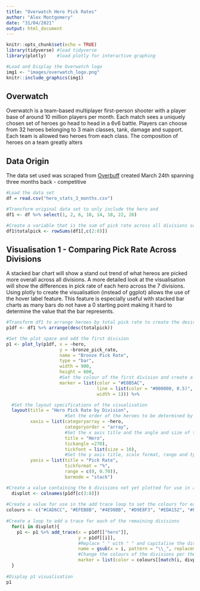 ---
title: "Overwatch Hero Pick Rates"
author: "Alex Montgomery"
date: "31/04/2021"
output: html_document
---

```{r setup, include=FALSE}
knitr::opts_chunk$set(echo = TRUE)
library(tidyverse) #load tidyverse
library(plotly)    #load plotly for interactive graphing
```

```{r out.width = "50%", fig.align = "center", echo=FALSE}
#Load and Display the Overwatch logo
img1 <- "images/overwatch_logo.png"
knitr::include_graphics(img1)
```

## Overwatch
Overwatch is a team-based multiplayer first-person shooter with a player base of around 10 million players per month. Each match sees a uniquely chosen set of heroes go head to head in a 6v6 battle. Players can choose from 32 heroes belonging to 3 main classes, tank, damage and support. Each team is allowed two heroes from each class. 
The composition of heroes on a team greatly alters 

## Data Origin
The data set used was scraped from [Overbuff](https://www.overbuff.com/heroes) created March 24th spanning three months back - competitive 

```{r load data, echo=TRUE, warning=FALSE, include=TRUE}
#Load the data set
df = read.csv("hero_stats_3_months.csv")
```

```{r clean data, echo=TRUE, warning=FALSE, include=TRUE}
#Transform original data set to only include the hero and 
df1 <- df %>% select(1, 2, 6, 10, 14, 18, 22, 26)

#Create a variable that is the sum of pick rate across all divisions so that visualisaion 1 can be ordered as desired
df1$totalpick <- rowSums(df1[,c(2:8)])
```

## Visualisation 1 - Comparing Pick Rate Across Divisions
A stacked bar chart will show a stand out trend of what hereos are picked more overall across all divisions. A more detailed look at the visualisation will show the differences in pick rate of each hero across the 7 divisions. Using plotly to create the visualisation (instead of ggplot) allows the use of the hover label feature. This feature is especially useful with stacked bar charts as many bars do not have a 0 starting point making it hard to determine the value that the bar represents.

```{r create visualisation, echo=TRUE, warning=FALSE, include=TRUE}
#Transform df1 to arrange heroes by total pick rate to create the desired order in the visualisation (adding traces in a loop overrides the 'reorder' function in plotly)
p1df <- df1 %>% arrange(desc(totalpick))

#Set the plot space and add the first division
p1 <- plot_ly(p1df, x = ~hero,
                    y = ~bronze_pick_rate, 
                    name = "Bronze Pick Rate",
                    type = "bar", 
                    width = 900,
                    height = 600,
                    #Set the colour of the first division and create a black line around each bar
                    marker = list(color = "#E0B5AC",
                                  line = list(color = "#000000, 0.5)",
                                  width = 1))) %>%

  #Set the layout specifications of the visualisation
  layout(title = "Hero Pick Rate by Division",
                      #Set the order of the heroes to be determined by the order they appear in the dataset
         xaxis = list(categoryarray = ~hero, 
                      categoryorder = "array",
                      #Set the x axis title and the angle and size of the labels for each hero
                      title = "Hero",
                      tickangle =270),
                      tickfont = list(size = 10),
                      #Set the y axis title, scale format, range and type of bar chart
         yaxis = list(title = "Pick Rate", 
                      tickformat = "%",
                      range = c(0, 0.70)),
                      barmode = "stack")

#Create a value containing the 6 divisions not yet plotted for use in a for loop
  divplot <- colnames(p1df[c(3:8)])
  
#Create a value for use in the add trace loop to set the colours for each division (colours match the exact hex codes that Overbuff assigned to each division)
colours <- c("#CAD6CC", "#EFEB8B", "#4E98BB", "#D9E8F3", "#EDA152", "#FEE072")
    
#Create a loop to add a trace for each of the remaining divisions
  for(i in divplot){
    p1 <- p1 %>% add_trace(x = p1df[["hero"]], 
                           y = p1df[[i]],
                           #Replace "_" with " " and capitalise the division titles
                           name = gsub(x = i, pattern = "\\_", replacement = " ") %>% str_to_title(i),
                           #Change the colours of the divisions per the "colours" variable previously created
                           marker = list(color = colours[[match(i, divplot)]]))
  }
  
#Display p1 visualisation  
p1
```
